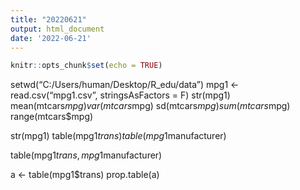 ```yaml
---
title: "20220621"
output: html_document
date: '2022-06-21'
---
```


```r
knitr::opts_chunk$set(echo = TRUE)
```

setwd("C:/Users/human/Desktop/R_edu/data")
mpg1 <- read.csv("mpg1.csv", stringsAsFactors = F)
str(mpg1)
mean(mtcars$mpg)
var(mtcars$mpg)
sd(mtcars$mpg)
sum(mtcars$mpg)
range(mtcars$mpg)

str(mpg1)
table(mpg1$trans)
table(mpg1$manufacturer)

table(mpg1$trans, mpg1$manufacturer)

a <- table(mpg1$trans)
prop.table(a)
